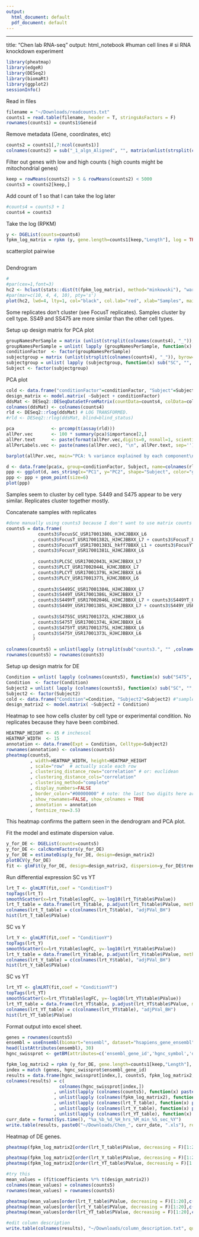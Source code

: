```yaml
---
output:
  html_document: default
  pdf_document: default
---
```

---
title: "Chen lab RNA-seq"
output: html_notebook
#human cell lines 
# si RNA knockdown experiment
```r
library(pheatmap)
library(edgeR)
library(DESeq2)
library(biomaRt)
library(ggplot2)
sessionInfo()
```
Read in files
```r
filename = "~/Downloads/readcounts.txt"
counts1 = read.table(filename, header = T, stringsAsFactors = F) 
rownames(counts1) = counts1$Geneid

```
Remove metadata (Gene, coordinates, etc)
```r
counts2 = counts1[,7:ncol(counts1)]
colnames(counts2) = sub("_1_algn_Aligned", "", matrix(unlist(strsplit(colnames(counts2), "\\.")), byrow =T, ncol=6)[,3])
```
Filter out genes with low and high counts ( high counts might be mitochondrial genes)
```r
keep = rowMeans(counts2) > 5 & rowMeans(counts2) < 5000 
counts3 = counts2[keep,]

```
Add count of 1 so that I can take the log later
```r
#counts4 = counts3 + 1
counts4 = counts3
```
Take the log (RPKM)
```r
y <- DGEList(counts=counts4)
fpkm_log_matrix = rpkm (y, gene.length=counts1[keep,"Length"], log = TRUE)
```
scatterplot pairwise
```r
```
Dendrogram 
```r
# 
#par(cex=1,font=3)
hc2 <- hclust(stats::dist(t(fpkm_log_matrix), method="minkowski"), "ward.D2")
#par(mar=c(10, 4, 4, 10), pty='s')
plot(hc2, lwd=4, lty=1, col="black", col.lab="red", xlab="Samples", main="Samples clustered by log2(FPKM+1) using Ward's clustering & Euclidean distance")
```
Some replicates don't cluster (see FocusT replicates). Samples cluster by cell type. SS49 and SS475 are more similar than the other cell types. 


Setup up design matrix for PCA plot
```r
groupNamesPerSample = matrix (unlist(strsplit(colnames(counts4), "_")), byrow=T, ncol=4) [,1]
groupNamesPerSample = unlist( lapply (groupNamesPerSample, function(x) sub("S475", "", sub("S449", "", sub("PLC", "", sub("Focus", "", x))))) )
conditionFactor  <- factor(groupNamesPerSample)
subjectgroup = matrix (unlist(strsplit(colnames(counts4), "_")), byrow=T, ncol=4) [,1]
subjectgroup = unlist( lapply (subjectgroup, function(x) sub("SC", "", sub("YT", "", sub("T", "", sub("Y", "", x))))) )
Subject <- factor(subjectgroup)
```
PCA plot
```r
cold <- data.frame("conditionFactor"=conditionFactor, "Subject"=Subject) #"sample_name"=colnames(counts4)
design_matrix <- model.matrix( ~Subject + conditionFactor)
ddsMat <- DESeq2::DESeqDataSetFromMatrix(countData=counts4, colData=cold, design=~conditionFactor);
colnames(ddsMat) <- colnames(counts4)
rld <- DESeq2::rlog(ddsMat) # LOG TRANSFORMED.
#rld <- DESeq2::rlog(ddsMat, blind=blind_status) 

pca              <- prcomp(t(assay(rld)))
allPer.vec       <- 100 * summary(pca)$importance[2,]
allPer.text      <- paste(format(allPer.vec,digits=0, nsmall=1, scientific=FALSE), "%", sep='')
allPerLabels.vec <- paste(names(allPer.vec), "\n", allPer.text, sep='')

barplot(allPer.vec, main="PCA: % variance explained by each component\n" , ylim=c(0,100), names.arg=allPerLabels.vec)

d <- data.frame(pca$x, group=conditionFactor, Subject, name=colnames(rld)) # returns PC1, PC2, ... PC8... etc
ppp <- ggplot(d, aes_string(x="PC1", y="PC2", shape="Subject", color="group"))
ppp <- ppp + geom_point(size=6)
plot(ppp)
```
Samples seem to cluster by cell type. S449 and S475 appear to be very similar.  Replicates cluster together mostly. 

Concatenate samples with replicates 
```r
#done manually using counts3 because I don't want to use matrix counts with 1 added to the value
counts5 = data.frame(
            counts3$FocusSC_USR17001380L_HJHCJBBXX_L6
          , counts3$FocusT_USR17001382L_HJHCJBBXX_L7 + counts3$FocusT_USR17001382L_HKF5JBBXX_L1
          , counts3$FocusYT_USR17001383L_hkff7BBXX_L1 + counts3$FocusYT_USR17001383L_HKY5KBBXX_L1
          , counts3$FocusY_USR17001381L_HJHCJBBXX_L6
          
          , counts3$PLCSC_USR17002043L_HJHCJBBXX_L7
          , counts3$PLCT_USR17002044L_HJHCJBBXX_L7
          , counts3$PLCYT_USR17001379L_HJHCJBBXX_L6
          , counts3$PLCY_USR17001377L_HJHCJBBXX_L6
          
          , counts3$S449SC_USR17001384L_HJHCJBBXX_L7
          , counts3$S449T_USR17001386L_HJHCJBBXX_L7 
          , counts3$S449YT_USR17002046L_HJHCJBBXX_L7 + counts3$S449YT_USR17002046L_HKF5JBBXX_L3 
          , counts3$S449Y_USR17001385L_HJHCJBBXX_L7 + counts3$S449Y_USR17001385L_HKF5JBBXX_L3
          
          , counts3$S475SC_USR17001372L_HJHCJBBXX_L6
          , counts3$S475T_USR17001374L_HJHCJBBXX_L6
          , counts3$S475YT_USR17001375L_HJHCJBBXX_L6
          , counts3$S475Y_USR17001373L_HJHCJBBXX_L6 
          )

colnames(counts5) = unlist(lapply (strsplit(sub("counts3.", "" ,colnames(counts5)) , "_"), `[[`, 1))
rownames(counts5) = rownames(counts3)
```
Setup up design matrix for DE
```r
Condition = unlist( lapply (colnames(counts5), function(x) sub("S475", "", sub("S449", "", sub("PLC", "", sub("Focus", "", x))))) )
Condition  <- factor(Condition)
Subject2 = unlist( lapply (colnames(counts5), function(x) sub("SC", "", sub("YT", "", sub("T", "", sub("Y", "", x))))) )
Subject2 <- factor(Subject2)
cold <- data.frame("Condition"=Condition, "Subject2"=Subject2) #"sample_name"=colnames(counts4)
design_matrix2 <- model.matrix( ~Subject2 + Condition)

```
Heatmap to see how cells cluster by cell type or experimental condition.  No replicates because they have been combined. 
```r
HEATMAP_HEIGHT <- 45 # inchescol
HEATMAP_WIDTH  <- 15
annotation <- data.frame(Expt = Condition, Celltype=Subject2)
rownames(annotation) <- colnames(counts5)
pheatmap(counts5,
         , width=HEATMAP_WIDTH, height=HEATMAP_HEIGHT
         , scale="row"  # actually scale each row
         , clustering_distance_rows="correlation" # or: euclidean
         , clustering_distance_cols="correlation"
         , clustering_method="complete"
         , display_numbers=FALSE
         , border_color="#00000000" # note: the last two digits here are the alpha channel/ transparency
         , show_rownames=FALSE, show_colnames = TRUE
         , annotation = annotation
         , fontsize_row=3.5)

```
This heatmap confirms the pattern seen in the dendrogram and PCA plot. 


Fit the model and estimate dispersion value.
```r
y_for_DE <- DGEList(counts=counts5)
y_for_DE <- calcNormFactors(y_for_DE)
y_for_DE = estimateDisp(y_for_DE, design=design_matrix2) 
plotBCV(y_for_DE)
fit <- glmFit(y_for_DE, design=design_matrix2, dispersion=y_for_DE$trended.dispersion)

```
Run differential expression
SC vs YT
```r
lrt_T <- glmLRT(fit,coef = "ConditionT")
topTags(lrt_T)
smoothScatter(x=lrt_T$table$logFC, y=-log10(lrt_T$table$PValue))
lrt_T_table = data.frame(lrt_T$table, p.adjust(lrt_T$table$PValue, method = "BH"))
colnames(lrt_T_table) = c(colnames(lrt_T$table), "adjPVal_BH")
hist(lrt_T_table$PValue)
```
SC vs Y
```r
lrt_Y <- glmLRT(fit,coef = "ConditionY")
topTags(lrt_Y)
smoothScatter(x=lrt_Y$table$logFC, y=-log10(lrt_Y$table$PValue))
lrt_Y_table = data.frame(lrt_Y$table, p.adjust(lrt_Y$table$PValue, method = "BH"))
colnames(lrt_Y_table) = c(colnames(lrt_Y$table), "adjPVal_BH")
hist(lrt_Y_table$PValue)

```
SC vs YT
```r
lrt_YT <- glmLRT(fit,coef = "ConditionYT")
topTags(lrt_YT)
smoothScatter(x=lrt_YT$table$logFC, y=-log10(lrt_YT$table$PValue))
lrt_YT_table = data.frame(lrt_YT$table, p.adjust(lrt_YT$table$PValue, method = "BH"))
colnames(lrt_YT_table) = c(colnames(lrt_YT$table), "adjPVal_BH")
hist(lrt_YT_table$PValue)

```


Format output into excel sheet. 
```r
genes = rownames(counts5)
ensembl = useEnsembl(biomart="ensembl", dataset="hsapiens_gene_ensembl")
head(listAttributes(ensembl), 30)
hgnc_swissprot <- getBM(attributes=c('ensembl_gene_id','hgnc_symbol','description'),filters = 'ensembl_gene_id',  values = genes , mart = ensembl)

fpkm_log_matrix2 = rpkm (y_for_DE, gene.length=counts1[keep,"Length"], log = TRUE)
index = match (genes, hgnc_swissprot$ensembl_gene_id)
results = data.frame(hgnc_swissprot[index,], counts5, fpkm_log_matrix2, lrt_T_table, lrt_Y_table, lrt_YT_table)
colnames(results) = c(
                    colnames(hgnc_swissprot[index,])
                  , unlist(lapply (colnames(counts5), function(x) paste(x, "counts", sep="_")))
                  , unlist(lapply (colnames(fpkm_log_matrix2), function(x) paste(x, "fpkm", sep="_")))
                  , unlist(lapply (colnames(lrt_T_table), function(x) paste(x, "_SC_vs_T", sep="_")))
                  , unlist(lapply (colnames(lrt_Y_table), function(x) paste(x, "_SC_vs_Y", sep="_")))
                  , unlist(lapply (colnames(lrt_YT_table), function(x) paste(x, "_SC_vs_YT", sep="_"))) )
curr_date = format(Sys.time(), "%a_%b_%d_%H_hrs_%M_min_%S_sec_%Y")
write.table(results, paste0("~/Downloads/Chen_", curr_date, ".xls"), row.names=F, col.names=T, sep="\t")

```
Heatmap of DE genes.  
```r
pheatmap(fpkm_log_matrix2[order(lrt_T_table$PValue, decreasing = F)[1:20],c(colnames(fpkm_log_matrix2)[grep("SC", colnames(fpkm_log_matrix2))],"FocusT", "PLCT", "S449T", "S475T")], cluster_rows=FALSE, cluster_cols=FALSE)

pheatmap(fpkm_log_matrix2[order(lrt_Y_table$PValue, decreasing = F)[1:20],c(colnames(fpkm_log_matrix2)[grep("SC", colnames(fpkm_log_matrix2))],"FocusY", "PLCY", "S449Y", "S475Y")], cluster_rows=FALSE, cluster_cols=FALSE)
pheatmap(fpkm_log_matrix2[order(lrt_YT_table$PValue, decreasing = F)[1:20],c(colnames(fpkm_log_matrix2)[grep("SC", colnames(fpkm_log_matrix2))],colnames(fpkm_log_matrix2)[grep("YT", colnames(fpkm_log_matrix2))] )], cluster_rows=FALSE, cluster_cols=FALSE)

#try this
mean_values = (fit$coefficients %*% t(design_matrix2))
colnames(mean_values) = colnames(counts5)
rownames(mean_values) = rownames(counts5)

pheatmap(mean_values[order(lrt_T_table$PValue, decreasing = F)[1:20],c(colnames(fpkm_log_matrix2)[grep("SC", colnames(fpkm_log_matrix2))],"FocusT", "PLCT", "S449T", "S475T")], cluster_rows=FALSE, cluster_cols=FALSE)
pheatmap(mean_values[order(lrt_Y_table$PValue, decreasing = F)[1:20],c(colnames(fpkm_log_matrix2)[grep("SC", colnames(fpkm_log_matrix2))],"FocusY", "PLCY", "S449Y", "S475Y")], cluster_rows=FALSE, cluster_cols=FALSE)
pheatmap(mean_values[order(lrt_YT_table$PValue, decreasing = F)[1:20],c(colnames(fpkm_log_matrix2)[grep("SC", colnames(fpkm_log_matrix2))],colnames(fpkm_log_matrix2)[grep("YT", colnames(fpkm_log_matrix2))] )], cluster_rows=FALSE, cluster_cols=TRUE)

#edit column description
write.table(colnames(results), "~/Downloads/column_description.txt", quote=F, col.names=F, row.names=F,sep="\t")
```

